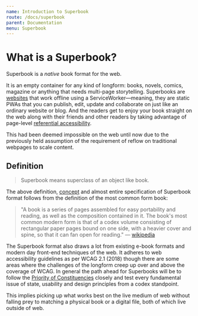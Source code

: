 ```yaml
---
name: Introduction to Superbook
route: /docs/superbook
parent: Documentation
menu: Superbook
---
```


# What is a Superbook?

Superbook is a *native* book format for the web. 

It is an empty container for any kind of longform: books, novels, comics, magazine or anything that needs multi-page storytelling. Superbooks are [websites](https://bubblin.io/blog/superbooks-are-websites) that work offline using a ServiceWorker—meaning, they are static PWAs that you can publish, edit, update and collaborate on just like an ordinary website or blog. And the readers get to enjoy your book straight on the web along with their friends and other readers by taking advantage of page-level [referential accessibility](https://bubblin.io/blog/referential-accessibility). 

This had been deemed impossible on the web until now due to the previously held assumption of the requirement of reflow on traditional webpages to scale content. 

## Definition

> Superbook means superclass of an object like book.

The above definition, [concept](https://bubblin.io/docs/concept) and almost entire specification of Superbook format follows from the definition of the most common form book:

> "A book is a series of pages assembled for easy portability and reading, as well as the composition contained in it. The book's most common modern form is that of a codex volume consisting of rectangular paper pages bound on one side, with a heavier cover and spine, so that it can fan open for reading." — <a href="https://en.wikipedia.org/wiki/Book" rel="nofollow">wikipedia</a> 

The Superbook format also draws a lot from existing e-book formats and modern day front-end techniques of the web. It adheres to web accessibility guidelines as per WCAG 2.1 (2018) though there are some areas where the challenges of the longform creep up over and above the coverage of WCAG. In general the path ahead for Superbooks will be to follow the [Priority of Constituencies](https://www.w3.org/TR/html-design-principles/#priority-of-constituencies) closely and test every fundamental issue of state, usability and design principles from a codex standpoint. 

This implies picking up what works best on the live medium of web without falling prey to matching a physical book or a digital file, both of which live outside of web.
